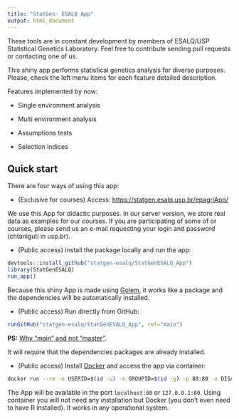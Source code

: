 ```yaml
---
title: "StatGen- ESALQ App"
output: html_document
---
```


These tools are in constant development by members of ESALQ/USP Statistical Genetics Laboratory. Feel free to contribute sending pull requests or contacting one of us.

This shiny app performs statistical genetics analysis for diverse purposes. Please, check the left menu items for each feature detailed description.

Features implemented by now:

* Single environment analysis

* Multi environment analysis

* Assumptions tests

* Selection indices

## Quick start

There are four ways of using this app:

* (Exclusive for courses) Access: [https://statgen.esalq.usp.br/epagriApp/](https://statgen.esalq.usp.br/epagriApp/)

We use this App for didactic purposes. In our server version, we store real data as examples for our courses. If you are participating of some of or courses, please send us an e-mail requesting your login and password (chtaniguti in usp.br).

* (Public access) Install the package locally and run the app:

```r
devtools::install_github("statgen-esalq/StatGenESALQ_App")
library(StatGenESALQ)
run_app()
```

Because this shiny App is made using [Golem](https://golemverse.org/), it works like a package and the dependencies will be automatically installed. 

* (Public access) Run directly from GitHub:

```r
runGitHub("statgen-esalq/StatGenESALQ_App", ref="main")
```

**PS:** [Why "main" and not "master"](https://www.zdnet.com/article/github-to-replace-master-with-main-starting-next-month/#:~:text=GitHub%20repositories%20are%20where%20users,of%20a%20source%20code%20repository.&text=1%2C%202020%2C%20any%20new%20repositories,master%2C%22%20the%20company%20said.).

It will require that the dependencies packages are already installed.

* (Public access) Install [Docker](https://www.docker.com/get-started) and access the app via container:

```bash
docker run --rm -e USERID=$(id -u) -e GROUPID=$(id -g) -p 80:80 -e DISABLE_AUTH=true cristaniguti/statgenapp
```

The App will be available in the port `localhost:80` or `127.0.0.1:80`. Using container you will not need any installation but Docker (you don't even need to have R installed). It works in any operational system.



